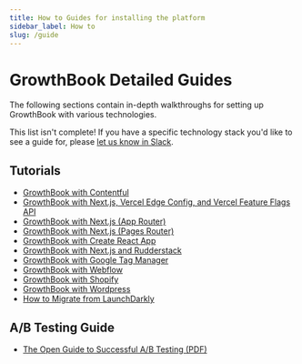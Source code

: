 ```yaml
---
title: How to Guides for installing the platform
sidebar_label: How to
slug: /guide
---
```


# GrowthBook Detailed Guides

The following sections contain in-depth walkthroughs for setting up GrowthBook with various technologies.

This list isn't complete! If you have a specific technology stack you'd like to see a guide for, please [let us know in Slack](https://growthbookusers.slack.com/archives/C01T6Q1SVFV).

## Tutorials

- [GrowthBook with Contentful](/guide/contentful)
- [GrowthBook with Next.js, Vercel Edge Config, and Vercel Feature Flags API](/guide/nextjs-and-vercel-feature-flags)
- [GrowthBook with Next.js (App Router)](/guide/nextjs-app-router)
- [GrowthBook with Next.js (Pages Router)](/guide/nextjs-and-growthbook)
- [GrowthBook with Create React App](/guide/create-react-app-and-growthbook)
- [GrowthBook with Next.js and Rudderstack](/guide/rudderstack-and-nextjs-with-growthbook)
- [GrowthBook with Google Tag Manager](/guide/google-tag-manager-and-growthbook)
- [GrowthBook with Webflow](/integrations/webflow)
- [GrowthBook with Shopify](/integrations/shopify)
- [GrowthBook with Wordpress](/integrations/wordpress)
- [How to Migrate from LaunchDarkly](/guide/importing)

## A/B Testing Guide

- [The Open Guide to Successful A/B Testing (PDF)](/open-guide-to-ab-testing.v1.0.pdf)
